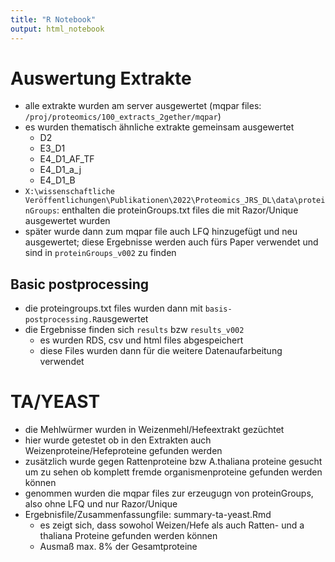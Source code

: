 ```yaml
---
title: "R Notebook"
output: html_notebook
---
```


# Auswertung Extrakte 
* alle extrakte wurden am server ausgewertet (mqpar files: `/proj/proteomics/100_extracts_2gether/mqpar`)
* es wurden thematisch ähnliche extrakte gemeinsam ausgewertet
	+ D2
	+ E3_D1
	+ E4_D1_AF_TF
	+ E4_D1_a_j
	+ E4_D1_B
* `X:\wissenschaftliche Veröffentlichungen\Publikationen\2022\Proteomics_JRS_DL\data\proteinGroups`: enthalten die proteinGroups.txt files die mit Razor/Unique ausgewertet wurden
* später wurde dann zum mqpar file auch LFQ hinzugefügt und neu ausgewertet; diese Ergebnisse werden auch fürs Paper verwendet und sind in `proteinGroups_v002` zu finden

## Basic postprocessing 
* die proteingroups.txt files wurden dann mit `basis-postprocessing.R`ausgewertet
* die Ergebnisse finden sich `results` bzw `results_v002`
  + es wurden RDS, csv und html files abgespeichert
  + diese Files wurden dann für die weitere Datenaufarbeitung verwendet



# TA/YEAST

* die Mehlwürmer wurden in Weizenmehl/Hefeextrakt gezüchtet
* hier wurde getestet ob in den Extrakten auch Weizenproteine/Hefeproteine gefunden werden
* zusätzlich wurde gegen Rattenproteine bzw A.thaliana proteine gesucht um zu sehen ob komplett fremde organismenproteine gefunden werden können
* genommen wurden die mqpar files zur erzeugugn von proteinGroups, also ohne LFQ und nur Razor/Unique
* Ergebnisfile/Zusammenfassungfile: summary-ta-yeast.Rmd
  + es zeigt sich, dass sowohol Weizen/Hefe als auch Ratten- und a thaliana Proteine gefunden werden können
  + Ausmaß max. 8% der Gesamtproteine